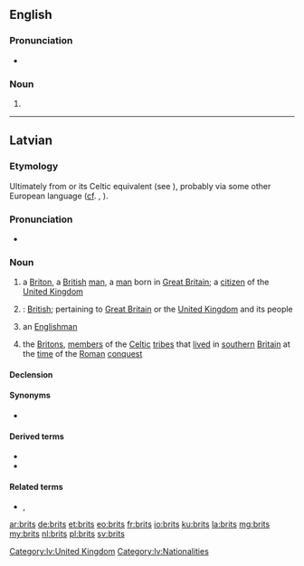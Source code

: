{{also|Brits}}
==English==
{{wikipedia}}

===Pronunciation===
* {{IPA|/bɹɪts/|lang=en}}

===Noun===
{{head|en|noun plural form}}

# {{plural of|brit|lang=en}}

----

==Latvian==
{{wikipedia|angļi|briti|lang=lv}}

===Etymology===
Ultimately from {{etyl|la|lv}} {{m|la|Brittō}} or its Celtic equivalent (see {{m|en|Brython}}), probably via some other European language ([[cf]]. {{cog|de|Brite}}, {{cog|ru|бритт|tr=britt}}).

===Pronunciation===
* {{audio|lv-riga-brits.ogg|Audio|lang=lv}}

===Noun===
{{lv-noun|m|1st|fem=britiete}}

# a [[Briton]], a [[British]] [[man]], a [[man]] born in [[Great Britain]]; a [[citizen]] of the [[United Kingdom]]
#: {{ux|lv|es esmu '''brits'''|I am a '''British man'''|inline=1}}
# {{lb|lv|genitive plural}}: [[British]]; pertaining to [[Great Britain]] or the [[United Kingdom]] and its people
#: {{ux|lv|'''britu''' armija|the '''British''' army|inline=1}}
#: {{ux|lv|'''Britu''' impērija|the '''British''' Empire|inline=1}}
#: {{ux|lv|'''Britu''' Kolumbija|'''British''' Columbia (Canadian province)|inline=1}}
# {{lb|lv|loosely}} an [[Englishman]]
# {{lb|lv|historical|in the plural}} the [[Briton]]s, [[member]]s of the [[Celtic]] [[tribe]]s that [[live]]d in [[southern]] [[Britain]] at the [[time]] of the [[Roman]] [[conquest]]
#: {{ux|lv|5. gadsimtā pirms mūsu ēras Britu salas iekaroja ķeltu ciltis: '''briti''' un skoti|in the 5th century BC Celtic tribes - the '''Britons''' and the Scots (Gaels) - conquered the British Isles|inline=1}}

====Declension====
{{lv-decl-noun|brit|s|1st}}

====Synonyms====
* {{l|lv|anglis}}

====Derived terms====
* {{l|lv|britisks}}
* {{l|lv|Britu salas}}

====Related terms====
* {{l|lv|Lielbritānija}}, {{l|lv|Britānija}}

[[Category:lv:United Kingdom]]
[[Category:lv:Nationalities]]

[[ar:brits]]
[[de:brits]]
[[et:brits]]
[[eo:brits]]
[[fr:brits]]
[[io:brits]]
[[ku:brits]]
[[la:brits]]
[[mg:brits]]
[[my:brits]]
[[nl:brits]]
[[pl:brits]]
[[sv:brits]]